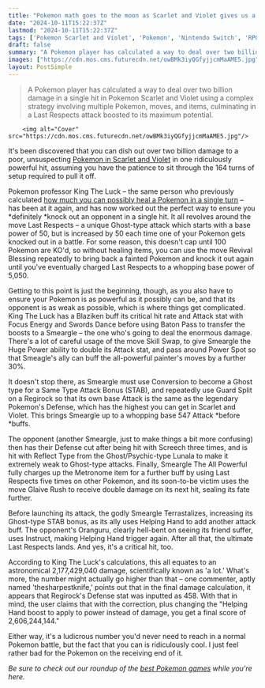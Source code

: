 ```yaml
---
title: "Pokemon math goes to the moon as Scarlet and Violet gives us a new max damage record over 2 billion, and it only takes 164 turns and 100 totally-not-dead Pokemon"
date: "2024-10-11T15:22:37Z"
lastmod: "2024-10-11T15:22:37Z"
tags: ['Pokemon Scarlet and Violet', 'Pokemon', 'Nintendo Switch', 'RPG', 'Turn-Based', 'Strategy']
draft: false
summary: "A Pokemon player has calculated a way to deal over two billion damage in a single hit in Pokemon Scarlet and Violet using a complex strategy involving multiple Pokemon, moves, and items, culminating in a Last Respects attack boosted to its maximum potential."
images: ["https://cdn.mos.cms.futurecdn.net/owBMk3iyQGfyjjcmMaAME5.jpg"]
layout: PostSimple
---
```

> A Pokemon player has calculated a way to deal over two billion damage in a single hit in Pokemon Scarlet and Violet using a complex strategy involving multiple Pokemon, moves, and items, culminating in a Last Respects attack boosted to its maximum potential.


        <img alt="Cover" src="https://cdn.mos.cms.futurecdn.net/owBMk3iyQGfyjjcmMaAME5.jpg"/>
        
It's been discovered that you can dish out over two billion damage to a poor, unsuspecting [<u>Pokemon in Scarlet and Violet</u>](https://www.gamesradar.com/pokemon-scarlet-and-violet-guide/) in one ridiculously powerful hit, assuming you have the patience to sit through the 164 turns of setup required to pull it off.

Pokemon professor King The Luck – the same person who previously calculated [<u>how much you can possibly heal a Pokemon in a single turn</u>](https://www.gamesradar.com/games/pokemon/nurse-joy-eat-your-heart-out-pokemon-professor-creates-a-ridiculous-strategy-to-heal-the-maximum-amount-of-health-in-a-single-turn-by-using-a-dizzying-loop-of-ejector-seats/) – has been at it again, and has now worked out the perfect way to ensure you *definitely *knock out an opponent in a single hit. It all revolves around the move Last Respects – a unique Ghost-type attack which starts with a base power of 50, but is increased by 50 each time one of your Pokemon gets knocked out in a battle. For some reason, this doesn't cap until 100 Pokemon are KO'd, so without healing items, you can use the move Revival Blessing repeatedly to bring back a fainted Pokemon and knock it out again until you've eventually charged Last Respects to a whopping base power of 5,050. 

Getting to this point is just the beginning, though, as you also have to ensure your Pokemon is as powerful as it possibly can be, and that its opponent is as weak as possible, which is where things get complicated. King The Luck has a Blaziken buff its critical hit rate and Attack stat with Focus Energy and Swords Dance before using Baton Pass to transfer the boosts to a Smeargle – the one who's going to deal the enormous damage. There's a lot of careful usage of the move Skill Swap, to give Smeargle the Huge Power ability to double its Attack stat, and pass around Power Spot so that Smeagle's ally can buff the all-powerful painter's moves by a further 30%. 

It doesn't stop there, as Smeargle must use Conversion to become a Ghost type for a Same Type Attack Bonus (STAB), and repeatedly use Guard Split on a Regirock so that its own base Attack is the same as the legendary Pokemon's Defense, which has the highest you can get in Scarlet and Violet. This brings Smeargle up to a whopping base 547 Attack *before *buffs. 

The opponent (another Smeargle, just to make things a bit more confusing) then has their Defense cut after being hit with Screech three times, and is hit with Reflect Type from the Ghost/Psychic-type Lunala to make it extremely weak to Ghost-type attacks. Finally, Smeargle The All Powerful fully charges up the Metronome item for a further buff by using Last Respects five times on other Pokemon, and its soon-to-be victim uses the move Glaive Rush to receive double damage on its next hit, sealing its fate further. 

Before launching its attack, the godly Smeargle Terrastalizes, increasing its Ghost-type STAB bonus, as its ally uses Helping Hand to add another attack buff. The opponent's Oranguru, clearly hell-bent on seeing its friend suffer, uses Instruct, making Helping Hand trigger again. After all that, the ultimate Last Respects lands. And yes, it's a critical hit, too. 

According to King The Luck's calculations, this all equates to an astronomical 2,177,429,040 damage, scientifically known as 'a lot.' What's more, the number might actually go higher than that – one commenter, aptly named 'thesharpestknife,' points out that in the final damage calculation, it appears that Regirock's Defense stat was inputted as 458. With that in mind, the user claims that with the correction, plus changing the "Helping Hand boost to apply to power instead of damage, you get a final score of 2,606,244,144." 

Either way, it's a ludicrous number you'd never need to reach in a normal Pokemon battle, but the fact that you can is ridiculously cool. I just feel rather bad for the Pokemon on the receiving end of it. 

*Be sure to check out our roundup of the *[<u><em>best Pokemon games</em></u>](https://www.gamesradar.com/best-pokemon-games/)* while you're here.*
        